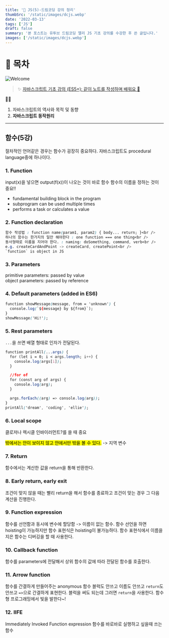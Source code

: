 ```yaml
---
title: '🎉 JS(5)-드림코딩 강의 정리'
thumbSrc: '/static/images/dcjs.webp'
date: '2022-03-13'
tags: ['JS']
draft: false
summary: '본 포스트는 유투브 드림코딩 앨리 JS 기초 강의를 수강한 후 쓴 글입니다.'
images: ['/static/images/dcjs.webp']
---
```


# 📌 목차

![Welcome](/static/images/dcjs.webp)

> ✨ [자바스크립트 기초 강의 (ES5+): 같이 노트를 작성하며 배워요 📒](https://www.youtube.com/playlist?list=PLv2d7VI9OotTVOL4QmPfvJWPJvkmv6h-2)

💁🏻

1.  자바스크립트의 역사와 목적 및 동향
2.  **자바스크립트 동작원리**

---

## 함수(5강)

절차적인 언어같은 경우는 함수가 굉장히 중요하다.
자바스크립트도 procedural language중에 하나이다.

### 1. Function

input(x)을 넣으면 output(f(x))이 나오는 것이 바로 함수
함수의 이름을 정하는 것이 중요!!

- fundamental building block in the program
- subprogram can be used multiple times
- performs a task or calculates a value

### 2. Function declaration

```css
함수 작성법 : function name(param1, param2) { body... return; }<br />
하나의 함수는 한가지의 일만 해야한다 : one function === one thing<br />
동사형태로 이름을 지어야 한다. : naming: doSomething, command, verb<br />
e.g. createCardAndPoint -> createCard, createPoint<br />
`function` is object in JS
```

### 3. Parameters

primitive parameters: passed by value<br/>
object parameters: passed by reference

### 4. Default parameters (added in ES6)

```css
function showMessage(message, from = 'unknown') {
  console.log(`${message} by ${from}`);
}
showMessage('Hi!');
```

### 5. Rest parameters

`...`을 쓰면 배열 형태로 인자가 전달된다.

```css
function printAll(...args) {
  for (let i = 0; i < args.length; i++) {
    console.log(args[i]);
  }

  //for of
  for (const arg of args) {
    console.log(arg);
  }

  args.forEach((arg) => console.log(arg));
}
printAll('dream', 'coding', 'ellie');
```

### 6. Local scope

클로저나 렉시클 인바이러먼트?를 쓸 때 중요

<mark>밖에서는 안이 보이지 않고 안에서만 밖을 볼 수 있다.</mark>
-> 지역 변수

### 7. Return

함수에서는 계산한 값을 return을 통해 반환한다.

### 8. Early return, early exit

조건이 맞지 않을 때는 빨리 return을 해서 함수를 종료하고
조건이 맞는 경우 그 다음 계산을 진행한다.

### 9. Function expression

함수를 선언함과 동시에 변수에 할당함 -> 이름이 없는 함수.
함수 선언을 하면 hoisting이 가능하지만 함수 표현식은 hoisting이 불가능하다.
함수 표현식에서 이름을 지은 함수는 디버깅을 할 때 사용한다.

### 10. Callback function

함수를 parameters에 전달해서 상위 함수의 값에 따라 전달된 함수를 호출한다.

### 11. Arrow function

함수를 간결하게 만들어주는 anonymous 함수
블럭도 안쓰고 이름도 안쓰고 `return`도 안쓰고 `=>`으로 간결하게 표현한다.
블럭을 써도 되는데 그러면 `return`을 사용한다.
함수형 프로그래밍에서 빛을 발한다~!

### 12. IIFE

Immediately Invoked Function expression
함수를 바로바로 실행하고 싶을때 쓰는 함수
